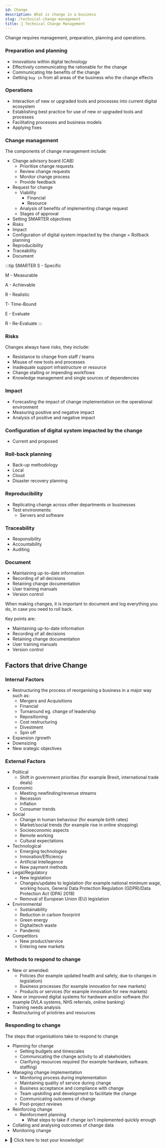 ```yaml
---
id: Change
description: What is change in a business
slug: /technical-change-management
title: 🔄 Technical Change Management
---
```



Change requires management, preparation, planning and operations. 

### Preparation and planning

- Innovations within digital technology
- Effectively communicating the rationable for the change
- Communicating hte benefits of the change
- Getting `buy in` from all areas of the business who the change effects

### Operations

- Interaction of new or upgraded tools and processes into current digital ecosystem
- Establishing best practice for use of new or upgraded tools and processes
- Facilitating processes and business models
- Applying fixes


### Change management

The components of change management include:


- Change advisory board (CAB)
    - Prioritise change requests
    - Review change requests
    - Monitor change process
    - Provide feedback
- Request for change
    - Viability
        - Financial
        - Resource
    - Analysis of benefits of implementing change request
    - Stages of approval
- Setting SMARTER objectives
- Risks
- Impact
- Configuration of digital system impacted by the change
= Rollback planning
- Reproducibility
- Traceability
- Document


:::tip SMARTER
S - Specific


M - Measurable


A - Achievable


R - Realistic


T- Time-Bound


E - Evaluate


R - Re-Evaluate
:::

### Risks
Changes always have risks, they include:

- Resistance to change from staff / teams
- Misuse of new tools and processes
- Inadequate support infrastructure or resource
- Change stalling or impending workflows
- Knowledge management and single sources of dependencies

### Impact
- Forecasting the impact of change implementation on the operational environment
- Measuring positive and negative impact
- Analysis of positive and negative impact

### Configuration of digital system impacted by the change
- Current and proposed

### Roll-back planning

- Back-up methodology
- Local
- Cloud
- Disaster recovery planning

### Reproducibility
- Replicating change across other departments or businesses
- Test environments:
    - Servers and software

### Traceability
- Responsibility
- Accountability
- Auditing

### Document
- Maintaining up-to-date information
- Recording of all decisions
- Retaining change documentation
- User training manuals
- Version control

When making changes, it is important to document and log everything you do, in case you need to roll back. 

Key points are:

- Maintaining up-to-date information
- Recording of all decisions
- Retaining change documentation
- User training manuals
- Version control

## Factors that drive Change

### Internal Factors
- Restructuring the process of reorganising a business in a major way such as:
    - Mergers and Acquisitions
    - Financial
    - Turnaround eg. change of leadership
    - Repositioning
    - Cost restructuring
    - Divestment
    - Spin off
- Expansion /growth
- Downsizing
- New srategic objectives

### External Factors

- Political
    - Shift in government priorities (for example Brexit, international trade deals)
- Economic
    - Meeting newfinding/revenue streams
    - Recession
    - Inflation
    - Consumer trends
- Social
    - Change in human behaviour (for example birth rates)
    - Market/social trends (for example rise in online shopping)
    - Socioeconomic aspects
    - Remote working
    - Cultural expectations
- Technological
    - Emerging technologies
    - Innovation/Efficiency
    - Artificial Intellegence
    - New payment methods
- Legal/Regulatory
    - New legislation
    - Changes/updates to legislation (for example national minimum wage, working hours, General Data Protection Regulation (GDPR)/Data Protection Act (DPA) 2018)
    - Removal of European Union (EU) legislation
- Environmental
    - Sustainability
    - Reduction in carbon foorprint
    - Green energy
    - Digital/tech waste
    - Pandemic
- Competitors
    - New product/service
    - Entering new markets


### Methods to respond to change
- New or amended:
    - Policies (for example updated health and safety, due to changes in legislation)
    - Business processes (for example innovation for new markets)
    - Products or services (for example innovation for new markets)
- New or improved digital systems for hardware and/or software (for example DVLA systems, NHS referrals, online banking)
- Training needs analysis
- Restructuring of priotiries and resources 

### Responding to change

The steps that organisations take to respond to change

- Planning for change
    - Setting budgets and timescales
    - Communicating the change activity to all stakeholders
    - Clarifying resources required (for example hardware, software. staffing)
- Managing change implementation
    - Monitoring process during implementation
    - Maintaining quality of service during change
    - Business acceptance and compliance with change
    - Team upskilling and development to facilitate the change
    - Communicating outcoems of change
    - Post-project reviews
- Reinforcing change
    - Reinforcment planning
        - What steps to take if change isn't implemented quickly enough
- Collating and analysing outcomes of change data
- Monitoring change


<details>
  <summary>🧠 Click here to test your knowledge! </summary>

<iframe src="https://quizlet.com/659639538/match/embed?i=3loczc&x=1jj1" height="500" width="100%"></iframe>



<details>
  <summary>Too easy? Try this! ⚡</summary>

<iframe src="https://quizlet.com/659639538/match/embed?i=3loczc&x=1jj1" height="500" width="100%"></iframe>

</details>

</details>